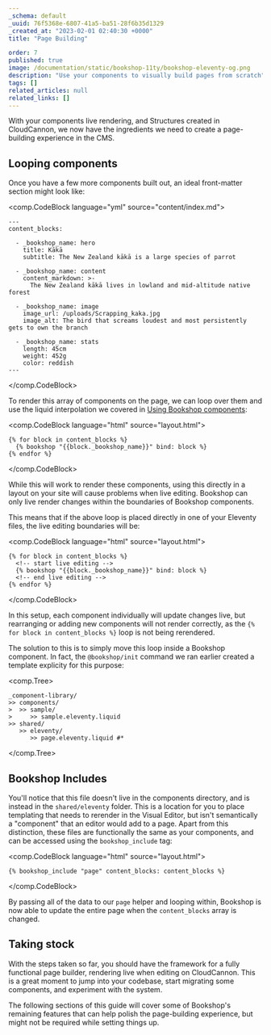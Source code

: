```yaml
---
_schema: default
_uuid: 76f5368e-6807-41a5-ba51-28f6b35d1329
_created_at: "2023-02-01 02:40:30 +0000"
title: "Page Building"

order: 7
published: true
image: /documentation/static/bookshop-11ty/bookshop-eleventy-og.png
description: "Use your components to visually build pages from scratch"
tags: []
related_articles: null
related_links: []
---
```


With your components live rendering, and Structures created in CloudCannon,
we now have the ingredients we need to create a page-building experience in the CMS.

## Looping components

Once you have a few more components built out, an ideal front-matter section might look like:

<comp.CodeBlock language="yml" source="content/index.md">
```
---
content_blocks:
  
  - _bookshop_name: hero
    title: Kākā
    subtitle: The New Zealand kākā is a large species of parrot
  
  - _bookshop_name: content
    content_markdown: >-
      The New Zealand kākā lives in lowland and mid-altitude native forest
  
  - _bookshop_name: image
    image_url: /uploads/Scrapping_kaka.jpg
    image_alt: The bird that screams loudest and most persistently gets to own the branch
  
  - _bookshop_name: stats
    length: 45cm
    weight: 452g
    color: reddish
---
```
</comp.CodeBlock>

To render this array of components on the page, we can loop over them and use the 
liquid interpolation we covered in [Using Bookshop components](/documentation/guides/bookshop-eleventy-guide/using-components/#rendering-dynamic-components):

<comp.CodeBlock language="html" source="layout.html">
```
{% for block in content_blocks %}
  {% bookshop "{{block._bookshop_name}}" bind: block %}
{% endfor %}
```
</comp.CodeBlock>

While this will work to render these components, using this directly
in a layout on your site will cause problems when live editing. 
Bookshop can only live render changes within the boundaries of Bookshop components.  

This means that if the above loop is placed directly in one of your Eleventy files,
the live editing boundaries will be:

<comp.CodeBlock language="html" source="layout.html">
```
{% for block in content_blocks %}
  <!-- start live editing -->
  {% bookshop "{{block._bookshop_name}}" bind: block %}
  <!-- end live editing -->
{% endfor %}
```
</comp.CodeBlock>

In this setup, each component individually will update changes live,
but rearranging or adding new components will not render correctly, 
as the `{% for block in content_blocks %}` loop is not being rerendered.

The solution to this is to simply move this loop inside a Bookshop component. In fact,
the `@bookshop/init` command we ran earlier created a template explicity for this purpose:

<comp.Tree>
```
_component-library/
>> components/
>  >> sample/
>     >> sample.eleventy.liquid
>> shared/
   >> eleventy/
      >> page.eleventy.liquid #*
```
</comp.Tree>

## Bookshop Includes

You'll notice that this file doesn't live in the components directory, and is
instead in the `shared/eleventy` folder. This is a location for you to place templating
that needs to rerender in the Visual Editor, but isn't semantically a "component"
that an editor would add to a page.
Apart from this distinction, these files are functionally the same as your components,
and can be accessed using the `bookshop_include` tag:

<comp.CodeBlock language="html" source="layout.html">
```
{% bookshop_include "page" content_blocks: content_blocks %}
```
</comp.CodeBlock>

By passing all of the data to our `page` helper and looping within,
Bookshop is now able to update the entire page when the `content_blocks` array is changed.

## Taking stock

With the steps taken so far, you should have the framework for a fully functional page builder,
rendering live when editing on CloudCannon. This is a great moment to jump into your codebase,
start migrating some components, and experiment with the system.

The following sections of this guide will cover some of Bookshop's remaining features that can help polish
the page-building experience, but might not be required while setting things up.
